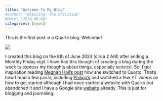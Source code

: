 ```yaml
---
title: "Welcome To My Blog"
#author: "Blessing- The Christian"
#date: "2024-06-08"
categories: [news]
---
```


This is the first post in a Quarto blog. Welcome!

![](thumbnail.jpg)

I created this blog on the 8th of June 2024 (circa 2 AM) after ending a Monthly Friday vigil. I have had this thought of creating a blog during the week to express my thoughts about things, especially science. So, I got inspiration reading [Meghan Hall's post](https://meghan.rbind.io/blog/2024-02-11-moving-to-quarto/) how she switched to Quarto. That's how I read a few posts, including [Philipp's](https://www.philippkollenda.com/posts/qp2022-08-05_my-first-website/) and watched a few YT videos on how to get started although I had once started a website with Quarto but abandoned it and I have a Google site [website](https://go.iastate.edu/H8AOBR) already. This is just for blogging and journaling.
